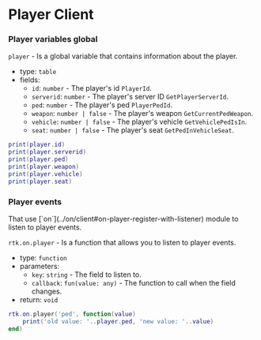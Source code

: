 
# Player Client

### Player variables global

``player`` - Is a global variable that contains information about the player.

- type: `table`
- fields:
    - `id`: `number` - The player's id `PlayerId`.
    - `serverid`: `number` - The player's server ID `GetPlayerServerId`.
    - `ped`: `number` - The player's ped `PlayerPedId`.
    - `weapon`: `number | false` - The player's weapon `GetCurrentPedWeapon`.
    - `vehicle`: `number | false` - The player's vehicle `GetVehiclePedIsIn`.
    - `seat`: `number | false` - The player's seat `GetPedInVehicleSeat`.

```lua
print(player.id)
print(player.serverid)
print(player.ped)
print(player.weapon)
print(player.vehicle)
print(player.seat)
```

### Player events

<Callout type="info">
    That use [`on`](../on/client#on-player-register-with-listener) module to listen to player events.
</Callout>

``rtk.on.player`` - Is a function that allows you to listen to player events.

- type: `function`
- parameters: 
    - `key`: `string` - The field to listen to.
    - `callback`: `fun(value: any)` - The function to call when the field changes.
- return: `void`

```lua
rtk.on.player('ped', function(value) 
    print('old value: '..player.ped, 'new value: '..value) 
end)
```